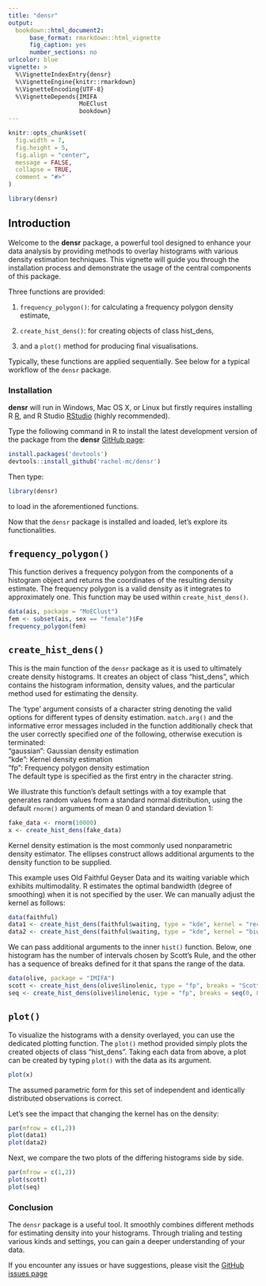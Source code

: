 ```yaml
---
title: "densr"
output: 
  bookdown::html_document2:
      base_format: rmarkdown::html_vignette
      fig_caption: yes
      number_sections: no
urlcolor: blue
vignette: >
  %\VignetteIndexEntry{densr}
  %\VignetteEngine{knitr::rmarkdown}
  %\VignetteEncoding{UTF-8}
  %\VignetteDepends{IMIFA
                    MoEClust
                    bookdown}
---
```


```r
knitr::opts_chunk$set(
  fig.width = 7,
  fig.height = 5,
  fig.align = "center",
  message = FALSE,
  collapse = TRUE,
  comment = "#>"
)
```

```r
library(densr)
```

## Introduction

Welcome to the __densr__ package, a powerful tool designed to enhance your data analysis by providing methods to overlay histograms with various density estimation techniques. This vignette will guide you through the installation process and demonstrate the usage of the central components of this package.

Three functions are provided:

  1. `frequency_polygon()`: for calculating a frequency polygon density estimate,
  
  2. `create_hist_dens()`: for creating objects of class hist_dens,
  
  3. and a `plot()` method for producing final visualisations.
  
Typically, these functions are applied sequentially. See below for a typical workflow of the `densr` package.

### Installation

__densr__ will run in Windows, Mac OS X, or Linux but firstly requires installing R [R](https://cran.r-project.org/), and R Studio [RStudio](https://www.rstudio.com/) (highly recommended).

Type the following command in R to install the latest development version of the package from the __densr__ [GitHub page](https://github.com/rachel-mc/densr): 

```r
install.packages('devtools')
devtools::install_github('rachel-mc/densr')
```

Then type:

```r
library(densr)
```

to load in the aforementioned functions.

Now that the `densr` package is installed and loaded, let's explore its functionalities.

## `frequency_polygon()`

This function derives a frequency polygon from the components of a histogram object and returns the coordinates of the resulting density estimate. The frequency polygon is a valid density as it integrates to approximately one. This function may be used within `create_hist_dens()`.

```r
data(ais, package = "MoEClust")
fem <- subset(ais, sex == "female")$Fe
frequency_polygon(fem)
```

## `create_hist_dens()`

This is the main function of the `densr` package as it is used to ultimately create density histograms. It creates an object of class "hist_dens", which contains the histogram information, density values, and the particular method used for estimating the density.

The 'type' argument consists of a character string denoting the valid options for different types of density estimation. `match.arg()` and the informative error messages included in the function additionally check that the user correctly specified _one_ of the following, otherwise execution is terminated:  
  "gaussian": Gaussian density estimation  
  "kde": Kernel density estimation  
  "fp": Frequency polygon density estimation  
The default type is specified as the first entry in the character string.

We illustrate this function's default settings with a toy example that generates random values from a standard normal distribution, using the default `rnorm()` arguments of mean 0 and standard deviation 1:

```r
fake_data <- rnorm(10000)
x <- create_hist_dens(fake_data)
```

Kernel density estimation is the most commonly used nonparametric density estimator. The ellipses construct allows additional arguments to the density function to be supplied. 

This example uses Old Faithful Geyser Data and its waiting variable which exhibits multimodality. R estimates the optimal bandwidth (degree of smoothing) when it is not specified by the user. We can manually adjust the kernel as follows:

```r
data(faithful)
data1 <- create_hist_dens(faithful$waiting, type = "kde", kernel = "rectangular")
data2 <- create_hist_dens(faithful$waiting, type = "kde", kernel = "biweight")
```

We can pass additional arguments to the inner `hist()` function. Below, one histogram has the number of intervals chosen by Scott's Rule, and the other has a sequence of breaks defined for it that spans the range of the data.

```r
data(olive, package = "IMIFA")
scott <- create_hist_dens(olive$linolenic, type = "fp", breaks = "Scott")
seq <- create_hist_dens(olive$linolenic, type = "fp", breaks = seq(0, 80, by = 2))
```

## `plot()`

To visualize the histograms with a density overlayed, you can use the dedicated plotting function. The `plot()` method provided simply plots the created objects of class "hist_dens". Taking each data from above, a plot can be created by typing `plot()` with the data as its argument.

```r
plot(x)
```

The assumed parametric form for this set of independent and identically distributed observations is correct.

Let's see the impact that changing the kernel has on the density:

```r
par(mfrow = c(1,2))
plot(data1)
plot(data2)
```

Next, we compare the two plots of the differing histograms side by side. 

```r
par(mfrow = c(1,2))
plot(scott)
plot(seq)
```

### Conclusion

The `densr` package is a useful tool. It smoothly combines different methods for estimating density into your histograms. Through trialing and testing various kinds and settings, you can gain a deeper understanding of your data.

If you encounter any issues or have suggestions, please visit the [GitHub issues page](https://github.com/rachel-mc/densr/issues)
